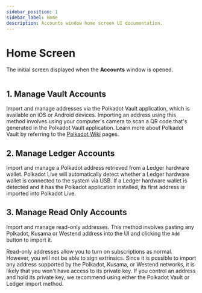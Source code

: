 ```yaml
---
sidebar_position: 1
sidebar_label: Home
description: Accounts window home screen UI documentation.
---
```



# Home Screen

The initial screen displayed when the __Accounts__ window is opened.

<Img url="/img/ui/ui-accounts-home.png" maxHeight="400px" />

## 1. Manage Vault Accounts

Import and manage addresses via the Polkadot Vault application, which is available on iOS or Android devices. Importing an address using this method involves using your computer's camera to scan a QR code that's generated in the Polkadot Vault application. Learn more about Polkadot Vault by referring to the [Polkadot Wiki](https://wiki.polkadot.network/docs/polkadot-vault)  pages.

## 2. Manage Ledger Accounts

Import and manage a Polkadot address retrieved from a Ledger hardware wallet. Polkadot Live will automatically detect whether a Ledger hardware wallet is connected to the system via USB. If a Ledger hardware wallet is detected and it has the Polkadot application installed, its first address is imported into Polkadot Live.

## 3. Manage Read Only Accounts

Import and manage read-only addresses. This method involves pasting any Polkadot, Kusama or Westend address into the UI and clicking the `Add` button to import it. 

Read-only addresses allow you to turn on subscriptions as normal. However, you will not be able to sign extrinsics. Since it is possible to import any address supported by the Polkadot, Kusama, or Westend networks, it is likely that you won't have access to its private key. If you control an address and hold its private key, we recommend using either the Polkadot Vault or Ledger import method.

